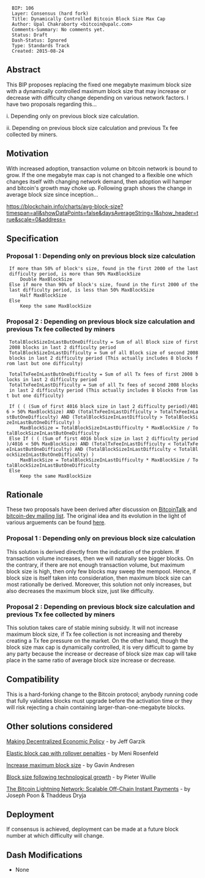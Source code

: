 <pre>
  BIP: 106
  Layer: Consensus (hard fork)
  Title: Dynamically Controlled Bitcoin Block Size Max Cap
  Author: Upal Chakraborty <bitcoin@upalc.com>
  Comments-Summary: No comments yet.
  Status: Draft
  Dash-Status: Ignored
  Type: Standards Track
  Created: 2015-08-24
</pre>

==Abstract==

This BIP proposes replacing the fixed one megabyte maximum block size with a dynamically controlled maximum block size that may increase or decrease with difficulty change depending on various network factors. I have two proposals regarding this...

i. Depending only on previous block size calculation.

ii. Depending on previous block size calculation and previous Tx fee collected by miners.

==Motivation==

With increased adoption, transaction volume on bitcoin network is bound to grow. If the one megabyte max cap is not changed to a flexible one which changes itself with changing network demand, then adoption will hamper and bitcoin's growth may choke up. Following graph shows the change in average block size since inception...

https://blockchain.info/charts/avg-block-size?timespan=all&showDataPoints=false&daysAverageString=1&show_header=true&scale=0&address=

==Specification==

===Proposal 1 : Depending only on previous block size calculation===

  If more than 50% of block's size, found in the first 2000 of the last difficulty period, is more than 90% MaxBlockSize
      Double MaxBlockSize
  Else if more than 90% of block's size, found in the first 2000 of the last difficulty period, is less than 50% MaxBlockSize
      Half MaxBlockSize
  Else
      Keep the same MaxBlockSize

===Proposal 2 : Depending on previous block size calculation and previous Tx fee collected by miners===
  
  TotalBlockSizeInLastButOneDifficulty = Sum of all Block size of first 2008 blocks in last 2 difficulty period
  TotalBlockSizeInLastDifficulty = Sum of all Block size of second 2008 blocks in last 2 difficulty period (This actually includes 8 blocks from last but one difficulty)
  
  TotalTxFeeInLastButOneDifficulty = Sum of all Tx fees of first 2008 blocks in last 2 difficulty period
  TotalTxFeeInLastDifficulty = Sum of all Tx fees of second 2008 blocks in last 2 difficulty period (This actually includes 8 blocks from last but one difficulty)
  
  If ( ( (Sum of first 4016 block size in last 2 difficulty period)/4016 > 50% MaxBlockSize) AND (TotalTxFeeInLastDifficulty > TotalTxFeeInLastButOneDifficulty) AND (TotalBlockSizeInLastDifficulty > TotalBlockSizeInLastButOneDifficulty) )
      MaxBlockSize = TotalBlockSizeInLastDifficulty * MaxBlockSize / TotalBlockSizeInLastButOneDifficulty
  Else If ( ( (Sum of first 4016 block size in last 2 difficulty period)/4016 < 50% MaxBlockSize) AND (TotalTxFeeInLastDifficulty < TotalTxFeeInLastButOneDifficulty) AND (TotalBlockSizeInLastDifficulty < TotalBlockSizeInLastButOneDifficulty) )
      MaxBlockSize = TotalBlockSizeInLastDifficulty * MaxBlockSize / TotalBlockSizeInLastButOneDifficulty
  Else
      Keep the same MaxBlockSize

==Rationale==

These two proposals have been derived after discussion on [https://bitcointalk.org/index.php?topic=1154536.0 BitcoinTalk] and [http://lists.linuxfoundation.org/pipermail/bitcoin-dev/2015-August/010285.html bitcoin-dev mailing list]. The original idea and its evolution in the light of various arguements can be found [http://upalc.com/maxblocksize.php here].

===Proposal 1 : Depending only on previous block size calculation===

This solution is derived directly from the indication of the problem. If transaction volume increases, then we will naturally see bigger blocks. On the contrary, if there are not enough transaction volume, but maximum block size is high, then only few blocks may sweep the mempool. Hence, if block size is itself taken into consideration, then maximum block size can most rationally be derived. Moreover, this solution not only increases, but also decreases the maximum block size, just like difficulty.

===Proposal 2 : Depending on previous block size calculation and previous Tx fee collected by miners===

This solution takes care of stable mining subsidy. It will not increase maximum block size, if Tx fee collection is not increasing and thereby creating a Tx fee pressure on the market. On the other hand, though the block size max cap is dynamically controlled, it is very difficult to game by any party because the increase or decrease of block size max cap will take place in the same ratio of average block size increase or decrease.

==Compatibility==

This is a hard-forking change to the Bitcoin protocol; anybody running code that fully validates blocks must upgrade before the activation time or they will risk rejecting a chain containing larger-than-one-megabyte blocks.

==Other solutions considered==

[http://gtf.org/garzik/bitcoin/BIP100-blocksizechangeproposal.pdf Making Decentralized Economic Policy] - by Jeff Garzik

[https://bitcointalk.org/index.php?topic=1078521.0 Elastic block cap with rollover penalties] - by Meni Rosenfeld

[https://github.com/bitcoin/bips/blob/master/bip-0101.mediawiki Increase maximum block size] - by Gavin Andresen

[https://gist.github.com/sipa/c65665fc360ca7a176a6 Block size following technological growth] - by Pieter Wuille

[https://lightning.network/lightning-network-paper.pdf The Bitcoin Lightning Network: Scalable Off-Chain Instant Payments] - by Joseph Poon & Thaddeus Dryja

==Deployment==

If consensus is achieved, deployment can be made at a future block number at which difficulty will change.

==Dash Modifications==
* None
